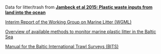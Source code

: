 Data for litter/trash from [**Jambeck et al 2015: Plastic waste inputs from land into the ocean**](http://science.sciencemag.org/content/347/6223/768.full.pdf+html)

[Interim Report of the Working Group on Marine Litter (WGML)](http://ices.dk/sites/pub/Publication%20Reports/Expert%20Group%20Report/HAPISG/2018/01%20WGML%20-%20Report%20of%20the%20Working%20Group%20on%20Marine%20Litter.pdf)

[Overview of available methods to monitor marine plastic litter in the Baltic Sea](https://www.sei.org/wp-content/uploads/2017/12/blastic-overview-of-available-monitoring-methods-final.pdf)

[Manual for the Baltic International Trawl Surveys (BITS)](http://www.ices.dk/sites/pub/Publication%20Reports/ICES%20Survey%20Protocols%20%28SISP%29/2017/SISP7%20BITS%202017.pdf)



